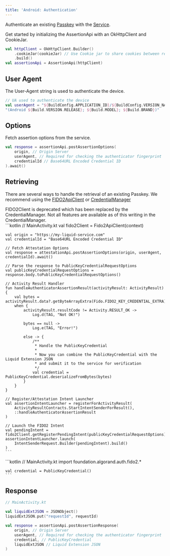 ```yaml
---
title: 'Android: Authentication'
---
```



Authenticate an existing [Passkey](../../guides/concepts#passkeys) with the [Service](../../server/introduction).

Get started by initializing the AssertionApi with an OkHttpClient and CookieJar.
```kotlin
val httpClient = OkHttpClient.Builder()
    .cookieJar(cookieJar) // Use Cookie jar to share cookies between requests
    .build()
val assertionApi = AssertionApi(httpClient)
```

## User Agent

The User-Agent string is used to authenticate the device.

```kotlin
// UA used to authenticate the device
val userAgent = "${BuildConfig.APPLICATION_ID}/${BuildConfig.VERSION_NAME} " +
"(Android ${Build.VERSION.RELEASE}; ${Build.MODEL}; ${Build.BRAND})"
```

## Options

Fetch assertion options from the service.
```kotlin
val response = assertionApi.postAssertionOptions(
    origin, // Origin Server
    userAgent, // Required for checking the authenticator fingerprint
    credentialId // Base64URL Encoded Credential ID
).await()
```

## Retrieving

There are several ways to handle the retrieval of an existing Passkey.
We recommend
using the [FIDO2ApiClient](https://developers.google.com/identity/fido/android/native-apps) or [CredentialManager](https://developer.android.com/identity/sign-in/credential-manager)

<Tabs>
  <TabItem label="FIDO2ApiClient">
    <Aside>
      FIDO2Client is deprecated which has been replaced by the CredentialManager.
      Not all features are available as of this writing in the CredentialManager.
    </Aside>
    ```kotlin
    // MainActivity.kt
    val fido2Client = Fido2ApiClient(context)

    val origin = "https://my-liquid-service.com"
    val credentialId = "Base64URL Encoded Credential ID"

    // Fetch Attestation Options
    val response = attestationApi.postAssertionOptions(origin, userAgent, credentialId).await()

    // Parse the response to PublicKeyCredentialRequestOptions
    val publicKeyCredentialRequestOptions = response.body.toPublicKeyCredentialRequestOptions()

    // Activity Result Handler
    fun handleAuthenticatorAssertionResult(activityResult: ActivityResult){
        val bytes = activityResult.data?.getByteArrayExtra(Fido.FIDO2_KEY_CREDENTIAL_EXTRA)
        when {
            activityResult.resultCode != Activity.RESULT_OK ->
                Log.d(TAG, "Not OK!")

            bytes == null ->
                Log.e(TAG, "Error!")

            else -> {
                /**
                 * Handle the PublicKeyCredential
                 *
                 * Now you can combine the PublicKeyCredential with the Liquid Extension JSON
                 * and submit it to the service for verification
                 */
                val credential = PublicKeyCredential.deserializeFromBytes(bytes)
            }
        }
    }

    // Register/Attestation Intent Launcher
    val assertionIntentLauncher = registerForActivityResult(
        ActivityResultContracts.StartIntentSenderForResult(),
        ::handleAuthenticatorAssertionResult
    )

    // Launch the FIDO2 Intent
    val pendingIntent = fido2Client.getRegisterPendingIntent(publicKeyCredentialRequestOptions).await()
    assertionIntentLauncher.launch(
        IntentSenderRequest.Builder(pendingIntent).build()
    )
    ```
  </TabItem>
  <TabItem label="CredentialManager[WIP]">
    ```kotlin
    // MainActivity.kt
    import foundation.algorand.auth.fido2.*

    val credential = PublicKeyCredential()
    ```
  </TabItem>
</Tabs>

## Response

```kotlin
// MainActivity.kt

val liquidExtJSON = JSONObject()
liquidExtJSON.put("requestId", requestId)

val response = assertionApi.postAssertionResponse(
    origin, // Origin Server
    userAgent, // Required for checking the authenticator fingerprint
    credential, // PublicKeyCredential
    liquidExtJSON // Liquid Extension JSON
)
```
